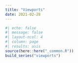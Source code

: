 ```yaml
---
title: "Viewports"
date: 2021-02-28
---
```


```r
#| echo: false
#| message: false
#| layout-ncol: 4
#| column: page
#| results: asis
source(here::here("_common.R"))
build_series("viewports")
```
